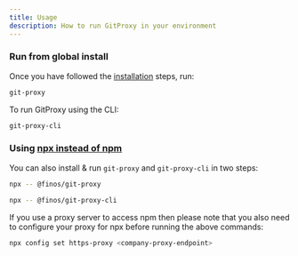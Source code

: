 ```yaml
---
title: Usage
description: How to run GitProxy in your environment
---
```


### Run from global install

Once you have followed the [installation](installation) steps, run:

```bash
git-proxy
```

To run GitProxy using the CLI:

```bash
git-proxy-cli
```

### Using [npx instead of npm](https://www.freecodecamp.org/news/npm-vs-npx-whats-the-difference/)

You can also install & run `git-proxy` and `git-proxy-cli` in two steps:

```bash
npx -- @finos/git-proxy
```

```bash
npx -- @finos/git-proxy-cli
```

If you use a proxy server to access npm then please note that you also need to configure your proxy for npx before running the above commands:

```bash
npx config set https-proxy <company-proxy-endpoint>
```
